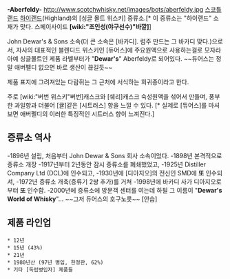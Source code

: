 '''-Aberfeldy-'''
http://www.scotchwhisky.net/images/bots/aberfeldy.jpg
[[스코틀랜드]] [[하이랜드]](Highland)의 [싱글 몰트 위스키] 증류소.[* 이 증류소는 "하이랜드" 소재가 맞다. 스페이사이드 '''[wiki:"조인성(야구선수)"바깥]''']

John Dewar's & Sons 소속(더 큰 소속은 [바카디]. 럼주 만드는 그 바카디 맞다.)으로서, 자사의 대표적인 블렌디드 위스키인 [듀어스]에 주요원액으로 사용하는걸로 모자라 아예 싱글몰트인 제품 라벨부터가 "'''Dewar's'''" Aberfeldy로 되어있다. ~~듀어스는 정말 애버펠디 없으면 바로 생산이 끊길듯~~

제품 표지에 그려져있는 다람쥐는 그 근처에 서식하는 희귀종이라고 한다.

주로 [wiki:"버번 위스키"버번]캐스크와 [쉐리]캐스크 숙성원액을 섞어서 만들며, 풍부한 과일향과 더불어 [귤]같은 [시트러스] 향을 느낄 수 있다. [* 실제로 [듀어스]를 마셔보면 애버펠디의 이러한 특징적인 시트러스 향이 느껴진다.]
== 증류소 역사 ==
-1896년 설립, 처음부터 John Dewar & Sons 회사 소속이었다.
-1898년 본격적으로 증류소 개장
-1917년부터 2년동안 잠시 증류소를 폐쇄했었고,
-1925년 Distiller Company Ltd (DCL)에 인수되고,
-1930년에 [디아지오]의 전신인 SMD에 '''또''' 인수되셔,
-1972년 증류소 개축(증류기 2쌍 추가)를 거쳐
-1998년에 바카디 사가 디아지오로부터 '''또''' 인수함.
-2000년에 증류소에 방문객 센터를 여는데 하필 그 이름이 "'''Dewar's World of Whisky'''"... ~~그저 듀어스의 호구노릇~~ [안습]
== 제품 라인업 ==
 * 12년
 * 15년 (43%)
 * 21년
 * 1980년산 (97년 병입, 한정판, 62%)
 * 기타 [독립병입자] 제품들
